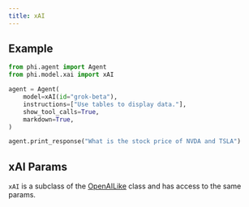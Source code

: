 ```yaml
---
title: xAI
---
```


## Example

<CodeGroup>

```python agent.py
from phi.agent import Agent
from phi.model.xai import xAI

agent = Agent(
    model=xAI(id="grok-beta"),
    instructions=["Use tables to display data."],
    show_tool_calls=True,
    markdown=True,
)

agent.print_response("What is the stock price of NVDA and TSLA")
```

</CodeGroup>

## xAI Params

<Snippet file="model-xai-params.mdx" />

`xAI` is a subclass of the [OpenAILike](/reference/model/openai-like) class and has access to the same params.
